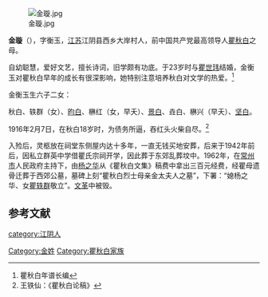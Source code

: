 [[File:金璇.jpg|thumb]]

'''金璇'''（{{bd|1875年||1916年|2月7日|catIdx=J金}}），字衡玉，[[江苏|江苏]]江阴县西乡大岸村人，前中国共产党最高领导人[[瞿秋白|瞿秋白]]之母。

自幼聪慧，爱好文艺，擅长诗词，旧学颇有功底。于23岁时与[[瞿世玮|瞿世玮]]结婚，金衡玉对瞿秋白早年的成长有很深影响，她特别注意培养秋白对文学的热爱。<ref>瞿秋白年谱长编</ref>

金衡玉生六子二女：

秋白、轶群（女）、[[瞿云白|昀白]]、楙红（女，早夭）、[[瞿景白|景白]]、垚白、楙兴（早夭）、[[瞿坚白|坚白]]。

1916年2月7日，在秋白18岁时，为债务所逼，吞红头火柴自尽。<ref>王铁仙：《瞿秋白论稿》</ref>

入殓后，灵柩放在祠堂东侧屋内达十多年，一直无钱买地安葬，后来于1942年前后，因私立群英中学借瞿氏宗祠开学，因此葬于东郊乱葬坟中。1962年，在[[常州市|常州市]]人民政府主持下，由[[杨之华|杨之华]]从《瞿秋白文集》稿费中拿出三百元经费，经瞿母遗骨迁葬于西郊公墓，墓碑上刻“瞿秋白烈士母亲金太夫人之墓”，下署：“媳杨之华、女[[瞿轶群|瞿轶群]]敬立”。[[文革|文革]]中被毁。

==参考文献==
<div class="references-small">
<references />
</div>

[[category:江阴人|category:江阴人]]
[[Category:金姓|Category:金姓]]
[[Category:瞿秋白家族|Category:瞿秋白家族]]